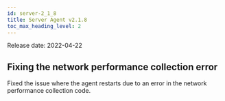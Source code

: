 ```yaml
---
id: server-2_1_8
title: Server Agent v2.1.8
toc_max_heading_level: 2
---
```


Release date: 2022-04-22

## Fixing the network performance collection error

Fixed the issue where the agent restarts due to an error in the network performance collection code.
